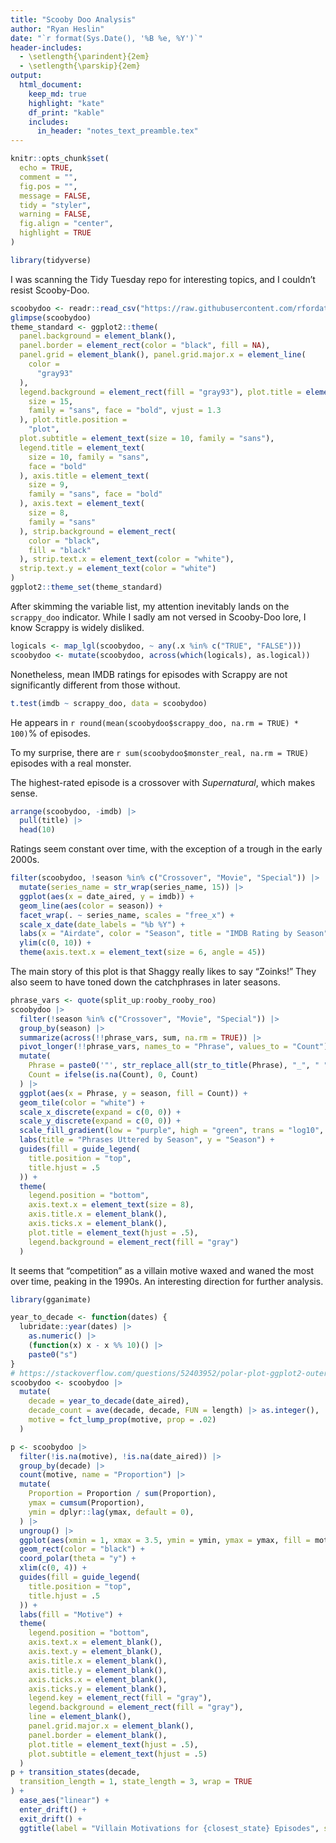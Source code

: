 ---
title: "Scooby Doo Analysis"
author: "Ryan Heslin"
date: "`r format(Sys.Date(), '%B %e, %Y')`"
header-includes:
  - \setlength{\parindent}{2em}
  - \setlength{\parskip}{2em}
output:
  html_document:
    keep_md: true
    highlight: "kate"
    df_print: "kable"
    includes:
      in_header: "notes_text_preamble.tex"
---

```{r setup, include=FALSE}
knitr::opts_chunk$set(
  echo = TRUE,
  comment = "",
  fig.pos = "",
  message = FALSE,
  tidy = "styler",
  warning = FALSE,
  fig.align = "center",
  highlight = TRUE
)

library(tidyverse)
```

I was scanning the Tidy Tuesday repo for interesting topics, and I couldn't resist Scooby-Doo.
```{r}
scoobydoo <- readr::read_csv("https://raw.githubusercontent.com/rfordatascience/tidytuesday/master/data/2021/2021-07-13/scoobydoo.csv", na = "NULL")
glimpse(scoobydoo)
theme_standard <- ggplot2::theme(
  panel.background = element_blank(),
  panel.border = element_rect(color = "black", fill = NA),
  panel.grid = element_blank(), panel.grid.major.x = element_line(
    color =
      "gray93"
  ),
  legend.background = element_rect(fill = "gray93"), plot.title = element_text(
    size = 15,
    family = "sans", face = "bold", vjust = 1.3
  ), plot.title.position =
    "plot",
  plot.subtitle = element_text(size = 10, family = "sans"),
  legend.title = element_text(
    size = 10, family = "sans",
    face = "bold"
  ), axis.title = element_text(
    size = 9,
    family = "sans", face = "bold"
  ), axis.text = element_text(
    size = 8,
    family = "sans"
  ), strip.background = element_rect(
    color = "black",
    fill = "black"
  ), strip.text.x = element_text(color = "white"),
  strip.text.y = element_text(color = "white")
)
ggplot2::theme_set(theme_standard)
```

After skimming the variable list, my attention inevitably lands on the `scrappy_doo` indicator. While I sadly am not versed in Scooby-Doo lore, I know Scrappy is widely disliked.


```{r}
logicals <- map_lgl(scoobydoo, ~ any(.x %in% c("TRUE", "FALSE")))
scoobydoo <- mutate(scoobydoo, across(which(logicals), as.logical))
```


Nonetheless, mean IMDB ratings for episodes with Scrappy are not significantly different from those without.
```{r}
t.test(imdb ~ scrappy_doo, data = scoobydoo)
```

He appears in `r round(mean(scoobydoo$scrappy_doo, na.rm = TRUE) * 100)`% of episodes.

To my surprise, there are `r sum(scoobydoo$monster_real, na.rm = TRUE)` episodes with a real monster.

The highest-rated episode is a crossover with _Supernatural_, which makes sense.
```{r}
arrange(scoobydoo, -imdb) |>
  pull(title) |>
  head(10)
```

Ratings seem constant over time, with the exception of a trough in the early 2000s.
```{r, fig.with = 10, fig.height = 10}
filter(scoobydoo, !season %in% c("Crossover", "Movie", "Special")) |>
  mutate(series_name = str_wrap(series_name, 15)) |>
  ggplot(aes(x = date_aired, y = imdb)) +
  geom_line(aes(color = season)) +
  facet_wrap(. ~ series_name, scales = "free_x") +
  scale_x_date(date_labels = "%b %Y") +
  labs(x = "Airdate", color = "Season", title = "IMDB Rating by Season") +
  ylim(c(0, 10)) +
  theme(axis.text.x = element_text(size = 6, angle = 45))
```

The main story of this plot is that Shaggy really likes to say "Zoinks!" They also seem to have toned down the catchphrases in later seasons.
```{r}
phrase_vars <- quote(split_up:rooby_rooby_roo)
scoobydoo |>
  filter(!season %in% c("Crossover", "Movie", "Special")) |>
  group_by(season) |>
  summarize(across(!!phrase_vars, sum, na.rm = TRUE)) |>
  pivot_longer(!!phrase_vars, names_to = "Phrase", values_to = "Count") |>
  mutate(
    Phrase = paste0('"', str_replace_all(str_to_title(Phrase), "_", " "), '!"') |> str_wrap(width = 10),
    Count = ifelse(is.na(Count), 0, Count)
  ) |>
  ggplot(aes(x = Phrase, y = season, fill = Count)) +
  geom_tile(color = "white") +
  scale_x_discrete(expand = c(0, 0)) +
  scale_y_discrete(expand = c(0, 0)) +
  scale_fill_gradient(low = "purple", high = "green", trans = "log10", oob = scales::squish_infinite) +
  labs(title = "Phrases Uttered by Season", y = "Season") +
  guides(fill = guide_legend(
    title.position = "top",
    title.hjust = .5
  )) +
  theme(
    legend.position = "bottom",
    axis.text.x = element_text(size = 8),
    axis.title.x = element_blank(),
    axis.ticks.x = element_blank(),
    plot.title = element_text(hjust = .5),
    legend.background = element_rect(fill = "gray")
  )
```


It seems that "competition" as a villain motive waxed and waned the most over time, peaking in the 1990s. An interesting direction for further analysis.
```{r}
library(gganimate)

year_to_decade <- function(dates) {
  lubridate::year(dates) |>
    as.numeric() |>
    (function(x) x - x %% 10)() |>
    paste0("s")
}
# https://stackoverflow.com/questions/52403952/polar-plot-ggplot2-outer-ring-removed-grid-on-top
scoobydoo <- scoobydoo |>
  mutate(
    decade = year_to_decade(date_aired),
    decade_count = ave(decade, decade, FUN = length) |> as.integer(),
    motive = fct_lump_prop(motive, prop = .02)
  )

p <- scoobydoo |>
  filter(!is.na(motive), !is.na(date_aired)) |>
  group_by(decade) |>
  count(motive, name = "Proportion") |>
  mutate(
    Proportion = Proportion / sum(Proportion),
    ymax = cumsum(Proportion),
    ymin = dplyr::lag(ymax, default = 0),
  ) |>
  ungroup() |>
  ggplot(aes(xmin = 1, xmax = 3.5, ymin = ymin, ymax = ymax, fill = motive)) +
  geom_rect(color = "black") +
  coord_polar(theta = "y") +
  xlim(c(0, 4)) +
  guides(fill = guide_legend(
    title.position = "top",
    title.hjust = .5
  )) +
  labs(fill = "Motive") +
  theme(
    legend.position = "bottom",
    axis.text.x = element_blank(),
    axis.text.y = element_blank(),
    axis.title.x = element_blank(),
    axis.title.y = element_blank(),
    axis.ticks.x = element_blank(),
    axis.ticks.y = element_blank(),
    legend.key = element_rect(fill = "gray"),
    legend.background = element_rect(fill = "gray"),
    line = element_blank(),
    panel.grid.major.x = element_blank(),
    panel.border = element_blank(),
    plot.title = element_text(hjust = .5),
    plot.subtitle = element_text(hjust = .5)
  )
p + transition_states(decade,
  transition_length = 1, state_length = 3, wrap = TRUE
) +
  ease_aes("linear") +
  enter_drift() +
  exit_drift() +
  ggtitle(label = "Villain Motivations for {closest_state} Episodes", subtitle = paste("n = {scoobydoo |> filter(decade == closest_state)  |> pull(decade_count)  |> unique()}"))
```


